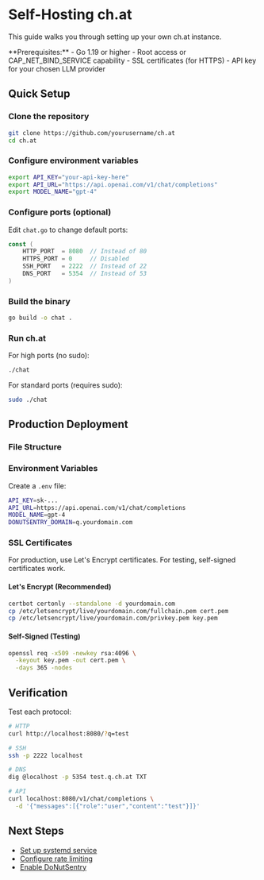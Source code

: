 # Self-Hosting ch.at


This guide walks you through setting up your own ch.at instance.

<Callout type="warning">
  **Prerequisites:**
  - Go 1.19 or higher
  - Root access or CAP_NET_BIND_SERVICE capability
  - SSL certificates (for HTTPS)
  - API key for your chosen LLM provider
</Callout>

## Quick Setup

<Steps>

### Clone the repository

```bash
git clone https://github.com/yourusername/ch.at
cd ch.at
```

### Configure environment variables

```bash
export API_KEY="your-api-key-here"
export API_URL="https://api.openai.com/v1/chat/completions"
export MODEL_NAME="gpt-4"
```

### Configure ports (optional)

Edit `chat.go` to change default ports:

```go filename="chat.go" {3-6}
const (
    HTTP_PORT  = 8080  // Instead of 80
    HTTPS_PORT = 0     // Disabled
    SSH_PORT   = 2222  // Instead of 22
    DNS_PORT   = 5354  // Instead of 53
)
```

### Build the binary

```bash
go build -o chat .
```

### Run ch.at

For high ports (no sudo):
```bash
./chat
```

For standard ports (requires sudo):
```bash
sudo ./chat
```

</Steps>

## Production Deployment

### File Structure

<FileTree>
  <FileTree.Folder name="/opt/chat" defaultOpen>
    <FileTree.File name="ch.at" />
    <FileTree.File name="cert.pem" />
    <FileTree.File name="key.pem" />
    <FileTree.File name=".env" />
  </FileTree.Folder>
</FileTree>

### Environment Variables

Create a `.env` file:

```bash filename=".env"
API_KEY=sk-...
API_URL=https://api.openai.com/v1/chat/completions
MODEL_NAME=gpt-4
DONUTSENTRY_DOMAIN=q.yourdomain.com
```

### SSL Certificates

<Callout type="info">
  For production, use Let's Encrypt certificates. For testing, self-signed certificates work.
</Callout>

#### Let's Encrypt (Recommended)

```bash
certbot certonly --standalone -d yourdomain.com
cp /etc/letsencrypt/live/yourdomain.com/fullchain.pem cert.pem
cp /etc/letsencrypt/live/yourdomain.com/privkey.pem key.pem
```

#### Self-Signed (Testing)

```bash
openssl req -x509 -newkey rsa:4096 \
  -keyout key.pem -out cert.pem \
  -days 365 -nodes
```

## Verification

Test each protocol:

```bash
# HTTP
curl http://localhost:8080/?q=test

# SSH
ssh -p 2222 localhost

# DNS
dig @localhost -p 5354 test.q.ch.at TXT

# API
curl localhost:8080/v1/chat/completions \
  -d '{"messages":[{"role":"user","content":"test"}]}'
```

## Next Steps

- [Set up systemd service](/guides/systemd-setup)
- [Configure rate limiting](/guides/rate-limiting)
- [Enable DoNutSentry](/guides/donutsentry)